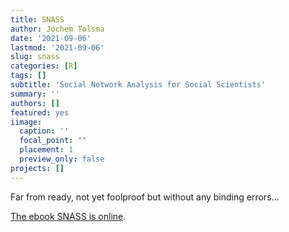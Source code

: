 ```yaml
---
title: SNASS
author: Jochem Tolsma
date: '2021-09-06'
lastmod: '2021-09-06'
slug: snass
categories: [R]
tags: []
subtitle: 'Social Network Analysis for Social Scientists'
summary: ''
authors: []
featured: yes
iimage:
  caption: ''
  focal_point: ""
  placement: 1
  preview_only: false
projects: []
---
```


Far from ready, not yet foolproof but without any binding errors... 

[The ebook SNASS is online](https://jochemtolsma.github.io/SNA-4-Social-Scientists/).  

